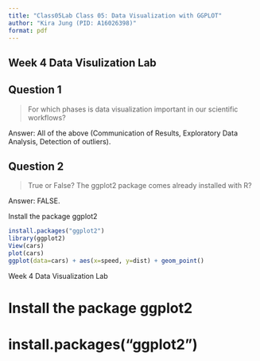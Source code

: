 ```yaml
---
title: "Class05Lab Class 05: Data Visualization with GGPLOT"
author: "Kira Jung (PID: A16026398)"
format: pdf
---
```


## Week 4 Data Visulization Lab

## Question 1
> For which phases is data visualization important in our scientific workflows?

Answer: All of the above (Communication of Results, Exploratory Data Analysis, Detection of outliers).

## Question 2
> True or False? The ggplot2 package comes already installed with R?

Answer: FALSE.



Install the package ggplot2

```r
install.packages("ggplot2")
library(ggplot2)
View(cars)
plot(cars)
ggplot(data=cars) + aes(x=speed, y=dist) + geom_point()
```



 Week 4 Data Visualization Lab

# Install the package ggplot2
# install.packages("ggplot2")
